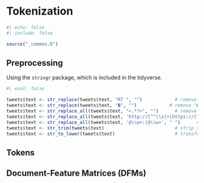 # Tokenization {#sec-tokenization}

```r
#| echo: false
#| include: false

source("_common.R")
```

## Preprocessing

Using the `stringr` package, which is included in the tidyverse.

```r
#| eval: false

tweets$text <- str_replace(tweets$text, "RT ", "")            # remove "RT "
tweets$text <- str_replace(tweets$text, "�", "")            # remove "�"
tweets$text <- str_replace_all(tweets$text, "<.*?>", "")      # remove html tags 
tweets$text <- str_replace_all(tweets$text, 'http://[^"\\s]+|https://[^"\\s]+', " ")  # links
tweets$text <- str_replace_all(tweets$text, '@\\w+:|@\\w+', " ")      # remove handles
tweets$text <- str_trim(tweets$text)                          # strip surrounding whitespace
tweets$text <- str_to_lower(tweets$text)                      # transform to lower case 
```

## Tokens

## Document-Feature Matrices (DFMs) {#sec-quanteda-dfms}

```r

```
